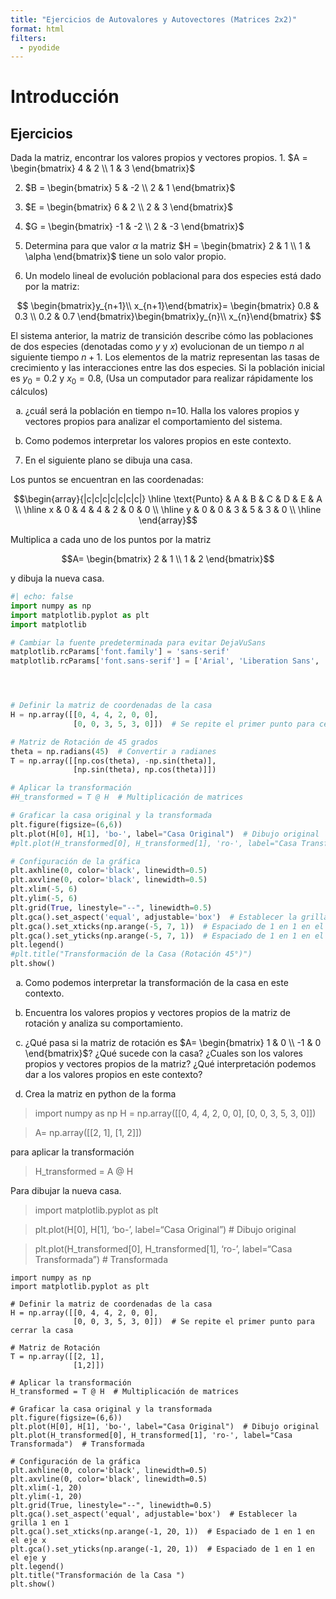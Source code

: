 ```yaml
---
title: "Ejercicios de Autovalores y Autovectores (Matrices 2x2)"
format: html
filters:
  - pyodide
---
```


# Introducción


## Ejercicios


Dada la matriz, encontrar los valores propios y vectores propios.
1. $A = \begin{bmatrix} 4 & 2 \\ 1 & 3 \end{bmatrix}$


2. $B = \begin{bmatrix} 5 & -2 \\ 2 & 1 \end{bmatrix}$

3. $E = \begin{bmatrix} 6 & 2 \\ 2 & 3 \end{bmatrix}$

4. $G = \begin{bmatrix} -1 & -2 \\ 2 & -3 \end{bmatrix}$

5. Determina para que valor $\alpha$ la matriz $H = \begin{bmatrix} 2 & 1 \\ 1 & \alpha \end{bmatrix}$ tiene un solo valor propio.


6. Un modelo lineal de evolución poblacional para dos especies está dado por la matriz:

$$
\begin{bmatrix}y_{n+1}\\ x_{n+1}\end{bmatrix}= \begin{bmatrix} 0.8 & 0.3 \\ 0.2 & 0.7 \end{bmatrix}\begin{bmatrix}y_{n}\\ x_{n}\end{bmatrix}
$$

El sistema anterior, la matriz de transición describe cómo las poblaciones de dos especies (denotadas como $y$ y $x$) evolucionan de un tiempo $n$ al siguiente tiempo $n+1$. Los elementos de la matriz representan las tasas de crecimiento y las interacciones entre las dos especies. 
Si la población inicial es $y_0= 0.2$ y $x_0=0.8$, (Usa un computador para realizar rápidamente los cálculos)

a. ¿cuál será la población en tiempo n=10. Halla los valores propios y vectores propios para analizar el comportamiento del sistema. 

b. Como podemos interpretar los valores propios en este contexto.


7. En el siguiente plano se dibuja una casa. 

Los puntos se encuentran en las coordenadas:

$$\begin{array}{|c|c|c|c|c|c|c|} \hline
\text{Punto} & A & B & C & D & E & A \\ \hline
x & 0 & 4 & 4 & 2 & 0 & 0 \\ \hline
y & 0 & 0 & 3 & 5 & 3 & 0 \\ \hline
\end{array}$$

Multiplica a cada uno de los puntos por la matriz

$$A= \begin{bmatrix} 2 & 1 \\ 1 & 2 \end{bmatrix}$$

y dibuja la nueva casa.

```python
#| echo: false
import numpy as np
import matplotlib.pyplot as plt
import matplotlib

# Cambiar la fuente predeterminada para evitar DejaVuSans
matplotlib.rcParams['font.family'] = 'sans-serif'
matplotlib.rcParams['font.sans-serif'] = ['Arial', 'Liberation Sans', 'Helvetica']




# Definir la matriz de coordenadas de la casa
H = np.array([[0, 4, 4, 2, 0, 0], 
              [0, 0, 3, 5, 3, 0]])  # Se repite el primer punto para cerrar la casa

# Matriz de Rotación de 45 grados
theta = np.radians(45)  # Convertir a radianes
T = np.array([[np.cos(theta), -np.sin(theta)], 
              [np.sin(theta), np.cos(theta)]])

# Aplicar la transformación
#H_transformed = T @ H  # Multiplicación de matrices

# Graficar la casa original y la transformada
plt.figure(figsize=(6,6))
plt.plot(H[0], H[1], 'bo-', label="Casa Original")  # Dibujo original
#plt.plot(H_transformed[0], H_transformed[1], 'ro-', label="Casa Transformada")  # Transformada

# Configuración de la gráfica
plt.axhline(0, color='black', linewidth=0.5)
plt.axvline(0, color='black', linewidth=0.5)
plt.xlim(-5, 6)
plt.ylim(-5, 6)
plt.grid(True, linestyle="--", linewidth=0.5)
plt.gca().set_aspect('equal', adjustable='box')  # Establecer la grilla 1 en 1
plt.gca().set_xticks(np.arange(-5, 7, 1))  # Espaciado de 1 en 1 en el eje x
plt.gca().set_yticks(np.arange(-5, 7, 1))  # Espaciado de 1 en 1 en el eje y
plt.legend()
#plt.title("Transformación de la Casa (Rotación 45°)")
plt.show()
```
a. Como podemos interpretar la transformación de la casa en este contexto.

b. Encuentra los valores propios y vectores propios de la matriz de rotación y analiza su comportamiento.

c. ¿Qué pasa si la matriz de rotación es $A= \begin{bmatrix} 1 & 0 \\ -1 & 0 \end{bmatrix}$? ¿Qué sucede con la casa? ¿Cuales son los valores propios y vectores propios de la matriz? ¿Qué interpretación podemos dar a los valores propios en este contexto?

d. Crea la matriz en python de la forma 

>import numpy as np
>H = np.array([[0, 4, 4, 2, 0, 0], 
              [0, 0, 3, 5, 3, 0]]) 

>A= np.array([[2, 1], 
              [1, 2]])              

para aplicar la transformación  


>H_transformed = A @ H

Para dibujar la nueva casa.


>import matplotlib.pyplot as plt

>plt.plot(H[0], H[1], 'bo-', label="Casa Original")  # Dibujo original

>plt.plot(H_transformed[0], H_transformed[1], 'ro-', label="Casa Transformada")  # Transformada



```pyodide-python

import numpy as np
import matplotlib.pyplot as plt

# Definir la matriz de coordenadas de la casa
H = np.array([[0, 4, 4, 2, 0, 0], 
              [0, 0, 3, 5, 3, 0]])  # Se repite el primer punto para cerrar la casa

# Matriz de Rotación
T = np.array([[2, 1], 
              [1,2]])

# Aplicar la transformación
H_transformed = T @ H  # Multiplicación de matrices

# Graficar la casa original y la transformada
plt.figure(figsize=(6,6))
plt.plot(H[0], H[1], 'bo-', label="Casa Original")  # Dibujo original
plt.plot(H_transformed[0], H_transformed[1], 'ro-', label="Casa Transformada")  # Transformada

# Configuración de la gráfica
plt.axhline(0, color='black', linewidth=0.5)
plt.axvline(0, color='black', linewidth=0.5)
plt.xlim(-1, 20)
plt.ylim(-1, 20)
plt.grid(True, linestyle="--", linewidth=0.5)
plt.gca().set_aspect('equal', adjustable='box')  # Establecer la grilla 1 en 1
plt.gca().set_xticks(np.arange(-1, 20, 1))  # Espaciado de 1 en 1 en el eje x
plt.gca().set_yticks(np.arange(-1, 20, 1))  # Espaciado de 1 en 1 en el eje y
plt.legend()
plt.title("Transformación de la Casa ")
plt.show()

```
